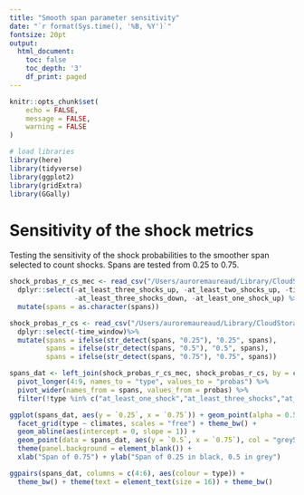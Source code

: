 ```yaml
---
title: "Smooth span parameter sensitivity"
date: "`r format(Sys.time(), '%B, %Y')`"
fontsize: 20pt
output:
  html_document:
    toc: false
    toc_depth: '3'
    df_print: paged
---
```


```r
knitr::opts_chunk$set(
	echo = FALSE,
	message = FALSE,
	warning = FALSE
)

# load libraries
library(here)
library(tidyverse)
library(ggplot2)
library(gridExtra)
library(GGally)
```

# Sensitivity of the shock metrics

Testing the sensitivity of the shock probabilities to the smoother span selected to count shocks. Spans are tested from 0.25 to 0.75.

```r
shock_probas_r_cs_mec <- read_csv("/Users/auroremaureaud/Library/CloudStorage/Dropbox/Minerva 2021 Climate Politics/Aurore/Resource synthesis/future_resource_change/data/short-term_change/countries_shocks_1985-2015_probas_spans_mechanisms.csv") %>% 
  dplyr::select(-at_least_three_shocks_up, -at_least_two_shocks_up, -time_window,
                -at_least_three_shocks_down, -at_least_one_shock_up) %>% 
  mutate(spans = as.character(spans))

shock_probas_r_cs <- read_csv("/Users/auroremaureaud/Library/CloudStorage/Dropbox/Minerva 2021 Climate Politics/Aurore/Resource synthesis/future_resource_change/data/short-term_change/countries_shocks_1985-2015_probas_spans.csv") %>% 
  dplyr::select(-time_window)%>% 
  mutate(spans = ifelse(str_detect(spans, "0.25"), "0.25", spans),
         spans = ifelse(str_detect(spans, "0.5"), "0.5", spans),
         spans = ifelse(str_detect(spans, "0.75"), "0.75", spans))

spans_dat <- left_join(shock_probas_r_cs_mec, shock_probas_r_cs, by = c("climates", "regions", "spans")) %>% 
  pivot_longer(4:9, names_to = "type", values_to = "probas") %>% 
  pivot_wider(names_from = spans, values_from = probas) %>% 
  filter(!type %in% c("at_least_one_shock","at_least_three_shocks","at_least_one_shock_down"))

ggplot(spans_dat, aes(y = `0.25`, x = `0.75`)) + geom_point(alpha = 0.5) +
  facet_grid(type ~ climates, scales = "free") + theme_bw() +
  geom_abline(aes(intercept = 0, slope = 1)) +
  geom_point(data = spans_dat, aes(y = `0.5`, x = `0.75`), col = "grey50", alpha = 0.5) +
  theme(panel.background = element_blank()) +
  xlab("Span of 0.75") + ylab("Span of 0.25 in black, 0.5 in grey")

ggpairs(spans_dat, columns = c(4:6), aes(colour = type)) +
  theme_bw() + theme(text = element_text(size = 16)) + theme_bw()
```

